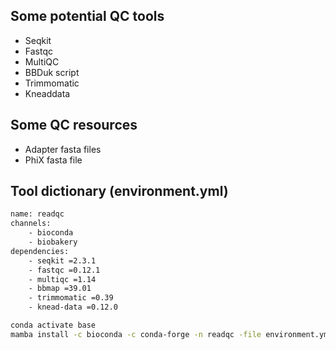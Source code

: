 ## Some potential QC tools
- Seqkit
- Fastqc
- MultiQC
- BBDuk script
- Trimmomatic
- Kneaddata

## Some QC resources
- Adapter fasta files
- PhiX fasta file

## Tool dictionary (environment.yml)

```bash
name: readqc
channels:
    - bioconda
    - biobakery
dependencies:
    - seqkit =2.3.1
    - fastqc =0.12.1
    - multiqc =1.14
    - bbmap =39.01
    - trimmomatic =0.39
    - knead-data =0.12.0
```

```bash
conda activate base
mamba install -c bioconda -c conda-forge -n readqc -file environment.yml
```



